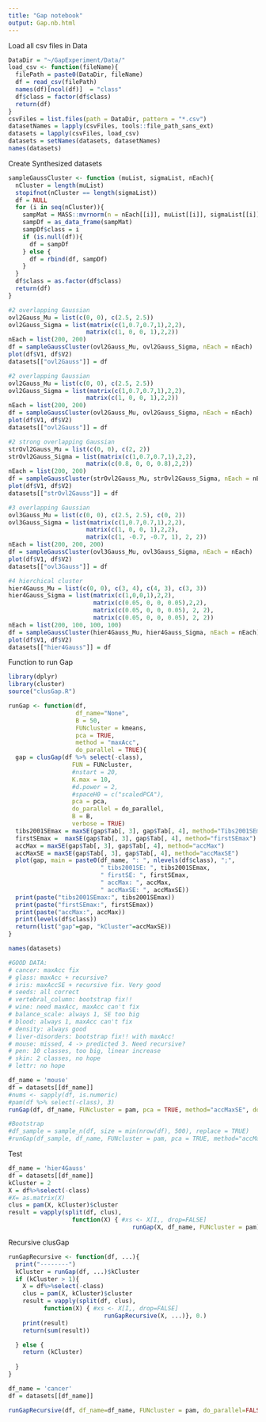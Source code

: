 ```yaml
---
title: "Gap notebook"
output: Gap.nb.html
---
```

Load all csv files in Data

```r
DataDir = "~/GapExperiment/Data/"
load_csv <- function(fileName){
  filePath = paste0(DataDir, fileName)
  df = read_csv(filePath)
  names(df)[ncol(df)]  = "class"
  df$class = factor(df$class)
  return(df)
}
csvFiles = list.files(path = DataDir, pattern = "*.csv")
datasetNames = lapply(csvFiles, tools::file_path_sans_ext)
datasets = lapply(csvFiles, load_csv)
datasets = setNames(datasets, datasetNames)
names(datasets)
```
Create Synthesized datasets
```r
sampleGaussCluster <- function (muList, sigmaList, nEach){
  nCluster = length(muList)
  stopifnot(nCluster == length(sigmaList))
  df = NULL
  for (i in seq(nCluster)){
    sampMat = MASS::mvrnorm(n = nEach[[i]], muList[[i]], sigmaList[[i]])
    sampDf = as_data_frame(sampMat)
    sampDf$class = i
    if (is.null(df)){
      df = sampDf
    } else {
      df = rbind(df, sampDf)
    }
  }
  df$class = as.factor(df$class)
  return(df)
}

#2 overlapping Gaussian
ovl2Gauss_Mu = list(c(0, 0), c(2.5, 2.5))
ovl2Gauss_Sigma = list(matrix(c(1,0.7,0.7,1),2,2), 
                      matrix(c(1, 0, 0, 1),2,2))
nEach = list(200, 200)
df = sampleGaussCluster(ovl2Gauss_Mu, ovl2Gauss_Sigma, nEach = nEach)
plot(df$V1, df$V2)
datasets[["ovl2Gauss"]] = df

#2 overlapping Gaussian
ovl2Gauss_Mu = list(c(0, 0), c(2.5, 2.5))
ovl2Gauss_Sigma = list(matrix(c(1,0.7,0.7,1),2,2), 
                      matrix(c(1, 0, 0, 1),2,2))
nEach = list(200, 200)
df = sampleGaussCluster(ovl2Gauss_Mu, ovl2Gauss_Sigma, nEach = nEach)
plot(df$V1, df$V2)
datasets[["ovl2Gauss"]] = df

#2 strong overlapping Gaussian
strOvl2Gauss_Mu = list(c(0, 0), c(2, 2))
strOvl2Gauss_Sigma = list(matrix(c(1,0.7,0.7,1),2,2), 
                      matrix(c(0.8, 0, 0, 0.8),2,2))
nEach = list(200, 200)
df = sampleGaussCluster(strOvl2Gauss_Mu, strOvl2Gauss_Sigma, nEach = nEach)
plot(df$V1, df$V2)
datasets[["strOvl2Gauss"]] = df

#3 overlapping Gaussian
ovl3Gauss_Mu = list(c(0, 0), c(2.5, 2.5), c(0, 2))
ovl3Gauss_Sigma = list(matrix(c(1,0.7,0.7,1),2,2), 
                      matrix(c(1, 0, 0, 1),2,2),
                      matrix(c(1, -0.7, -0.7, 1), 2, 2))
nEach = list(200, 200, 200)
df = sampleGaussCluster(ovl3Gauss_Mu, ovl3Gauss_Sigma, nEach = nEach)
plot(df$V1, df$V2)
datasets[["ovl3Gauss"]] = df

#4 hierchical cluster
hier4Gauss_Mu = list(c(0, 0), c(3, 4), c(4, 3), c(3, 3))
hier4Gauss_Sigma = list(matrix(c(1,0,0,1),2,2), 
                        matrix(c(0.05, 0, 0, 0.05),2,2),
                        matrix(c(0.05, 0, 0, 0.05), 2, 2),
                        matrix(c(0.05, 0, 0, 0.05), 2, 2))
nEach = list(200, 100, 100, 100)
df = sampleGaussCluster(hier4Gauss_Mu, hier4Gauss_Sigma, nEach = nEach)
plot(df$V1, df$V2)
datasets[["hier4Gauss"]] = df

```

Function to run Gap
```r
library(dplyr)
library(cluster)
source("clusGap.R")

runGap <- function(df, 
                   df_name="None", 
                   B = 50,
                   FUNcluster = kmeans, 
                   pca = TRUE, 
                   method = "maxAcc",
                   do_parallel = TRUE){
  gap = clusGap(df %>% select(-class), 
                  FUN = FUNcluster, 
                  #nstart = 20, 
                  K.max = 10,
                  #d.power = 2,
                  #spaceH0 = c("scaledPCA"),
                  pca = pca,
                  do_parallel = do_parallel,
                  B = B,
                  verbose = TRUE)
  tibs2001SEmax = maxSE(gap$Tab[, 3], gap$Tab[, 4], method="Tibs2001SEmax")
  firstSEmax =  maxSE(gap$Tab[, 3], gap$Tab[, 4], method="firstSEmax")
  accMax = maxSE(gap$Tab[, 3], gap$Tab[, 4], method="accMax")
  accMaxSE = maxSE(gap$Tab[, 3], gap$Tab[, 4], method="accMaxSE")
  plot(gap, main = paste0(df_name, ": ", nlevels(df$class), ";", 
                          " tibs2001SE: ", tibs2001SEmax,
                          " firstSE: ", firstSEmax,
                          " accMax: ", accMax,
                          " accMaxSE: ", accMaxSE))
  print(paste("tibs2001SEmax:", tibs2001SEmax))
  print(paste("firstSEmax:", firstSEmax))
  print(paste("accMax:", accMax))
  print(levels(df$class))
  return(list("gap"=gap, "kCluster"=accMaxSE))
}
```
```r
names(datasets)
```

```r
#GOOD DATA:
# cancer: maxAcc fix
# glass: maxAcc + recursive?
# iris: maxAccSE + recursive fix. Very good
# seeds: all correct
# vertebral_column: bootstrap fix!!
# wine: need maxAcc, maxAcc can't fix
# balance_scale: always 1, SE too big
# blood: always 1, maxAcc can't fix
# density: always good
# liver-disorders: bootstrap fix!! with maxAcc!
# mouse: missed, 4 -> predicted 3. Need recursive?
# pen: 10 classes, too big, linear increase
# skin: 2 classes, no hope
# lettr: no hope

df_name = 'mouse'
df = datasets[[df_name]]
#nums <- sapply(df, is.numeric)
#pam(df %>% select(-class), 3)
runGap(df, df_name, FUNcluster = pam, pca = TRUE, method="accMaxSE", do_parallel = TRUE)

#Bootstrap
#df_sample = sample_n(df, size = min(nrow(df), 500), replace = TRUE)
#runGap(df_sample, df_name, FUNcluster = pam, pca = TRUE, method="accMaxSE", do_parallel = TRUE)
```

Test
```r
df_name = 'hier4Gauss'
df = datasets[[df_name]]
kCluster = 2
X = df%>%select(-class)
#X= as.matrix(X)
clus = pam(X, kCluster)$cluster
result = vapply(split(df, clus),
			      function(X) { #xs <- X[I,, drop=FALSE]
				                   runGap(X, df_name, FUNcluster = pam)$kCluster}, 0.)

```

Recursive clusGap
```r
runGapRecursive <- function(df, ...){
  print("--------")
  kCluster = runGap(df, ...)$kCluster
  if (kCluster > 1){
    X = df%>%select(-class)
    clus = pam(X, kCluster)$cluster
    result = vapply(split(df, clus),
	      function(X) { #xs <- X[I,, drop=FALSE]
		                   runGapRecursive(X, ...)}, 0.)
    print(result)
    return(sum(result))

  } else {
    return (kCluster)
    
  }
}
```

```r
df_name = 'cancer'
df = datasets[[df_name]]

runGapRecursive(df, df_name=df_name, FUNcluster = pam, do_parallel=FALSE)
```